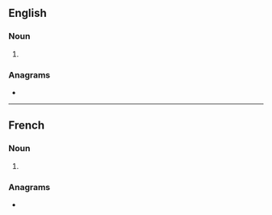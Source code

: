 {{also|Caissons}}
==English==

===Noun===
{{head|en|noun form}}

# {{plural of|en|caisson}}

===Anagrams===
* {{anagrams|en|a=acinosss|assicons|cassinos}}

----

==French==

===Noun===
{{head|fr|noun plural form|g=m}}

# {{plural of|fr|caisson}}

===Anagrams===
* {{l|fr|cassions}}
